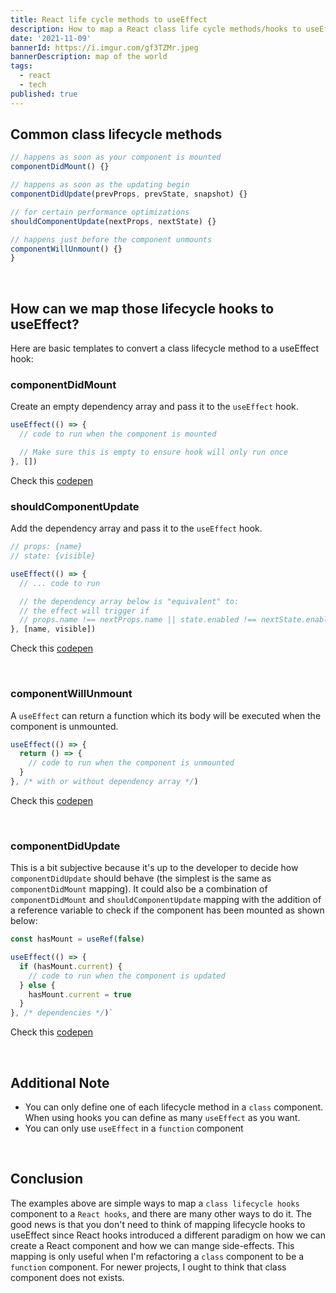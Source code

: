 ```yaml
---
title: React life cycle methods to useEffect 
description: How to map a React class life cycle methods/hooks to useEffect
date: '2021-11-09'
bannerId: https://i.imgur.com/gf3TZMr.jpeg
bannerDescription: map of the world
tags:
  - react
  - tech
published: true
---
```


## Common class lifecycle methods

```jsx
// happens as soon as your component is mounted
componentDidMount() {}

// happens as soon as the updating begin
componentDidUpdate(prevProps, prevState, snapshot) {}

// for certain performance optimizations
shouldComponentUpdate(nextProps, nextState) {}

// happens just before the component unmounts
componentWillUnmount() {}
}
```

<br />

## How can we map those lifecycle hooks to useEffect?

Here are basic templates to convert a class lifecycle method to a useEffect hook:

### componentDidMount

Create an empty dependency array and pass it to the `useEffect` hook.

```jsx
useEffect(() => {
  // code to run when the component is mounted 

  // Make sure this is empty to ensure hook will only run once
}, [])
```
Check this [codepen](https://codepen.io/codegino/pen/qBXKWxx)

### shouldComponentUpdate

Add the dependency array and pass it to the `useEffect` hook.

```jsx
// props: {name}
// state: {visible}

useEffect(() => {
  // ... code to run

  // the dependency array below is "equivalent" to:
  // the effect will trigger if
  // props.name !== nextProps.name || state.enabled !== nextState.enabled
}, [name, visible]) 
```
Check this [codepen](https://codepen.io/codegino/pen/gOxKObO)

<br />

### componentWillUnmount

A `useEffect` can return a function which its body will be executed when the component is unmounted.

```jsx
useEffect(() => {
  return () => {
    // code to run when the component is unmounted
  }
}, /* with or without dependency array */)
```
Check this [codepen](https://codepen.io/codegino/pen/vYJrBKr)

<br />

### componentDidUpdate

This is a bit subjective because it's up to the developer to decide how `componentDidUpdate` should behave (the simplest is the same as `componentDidMount` mapping).
It could also be a combination of `componentDidMount` and `shouldComponentUpdate` mapping with the addition
of a reference variable to check if the component has been mounted as shown below:

```jsx
const hasMount = useRef(false)

useEffect(() => {
  if (hasMount.current) {
    // code to run when the component is updated
  } else {
    hasMount.current = true
  }
}, /* dependencies */)`
```
Check this [codepen](https://codepen.io/codegino/pen/qBXKBeB)

<br />

## Additional Note
- You can only define one of each lifecycle method in a `class` component.
When using hooks you can define as many `useEffect` as you want.
- You can only use `useEffect` in a `function` component

<br />

## Conclusion
The examples above are simple ways to map a `class lifecycle hooks`
component to a `React hooks`, and there are many other ways to do it.
The good news is that you don't need to think of mapping lifecycle hooks to useEffect since React hooks introduced a
different paradigm on how we can create a React component and how we can mange side-effects.
This mapping is only useful when I'm refactoring a `class` component to be a `function` component.
For newer projects, I ought to think that class component does not exists.
